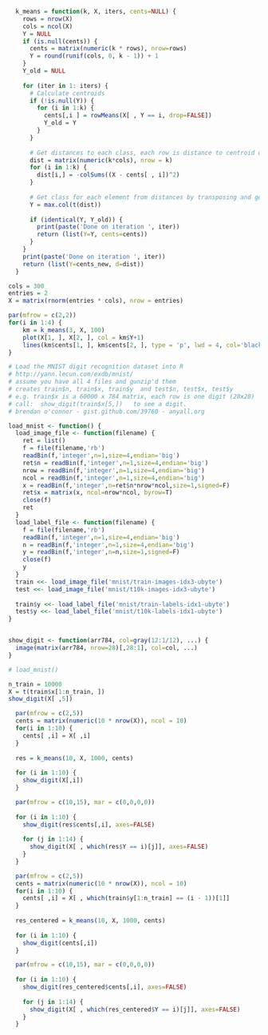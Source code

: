 

```r
  k_means = function(k, X, iters, cents=NULL) {
    rows = nrow(X)
    cols = ncol(X)
    Y = NULL
    if (is.null(cents)) {
      cents = matrix(numeric(k * rows), nrow=rows)
      Y = round(runif(cols, 0, k - 1)) + 1
    }
    Y_old = NULL
    
    for (iter in 1: iters) {
      # Calculate centroids
      if (!is.null(Y)) {
        for (i in 1:k) {
          cents[,i ] = rowMeans(X[ , Y == i, drop=FALSE])
          Y_old = Y
        }
      }
      
      # Get distances to each class, each row is distance to centroid of that class
      dist = matrix(numeric(k*cols), nrow = k)
      for (i in 1:k) {
        dist[i,] = -colSums((X - cents[ , i])^2)
      }
      
      # Get class for each element from distances by transposing and getting the max of columns for each element
      Y = max.col(t(dist))
      
      if (identical(Y, Y_old)) {
        print(paste('Done on iteration ', iter))
        return (list(Y=Y, cents=cents))
      }
    }
    print(paste('Done on iteration ', iter))
    return (list(Y=cents_new, d=dist))
  } 
```

```r
cols = 300
entries = 2
X = matrix(rnorm(entries * cols), nrow = entries)

par(mfrow = c(2,2))
for(i in 1:4) {
    km = k_means(3, X, 100)
    plot(X[1, ], X[2, ], col = km$Y+1)
    lines(km$cents[1, ], km$cents[2, ], type = 'p', lwd = 4, col='black')
}
```
```r
# Load the MNIST digit recognition dataset into R
# http://yann.lecun.com/exdb/mnist/
# assume you have all 4 files and gunzip'd them
# creates train$n, train$x, train$y  and test$n, test$x, test$y
# e.g. train$x is a 60000 x 784 matrix, each row is one digit (28x28)
# call:  show_digit(train$x[5,])   to see a digit.
# brendan o'connor - gist.github.com/39760 - anyall.org

load_mnist <- function() {
  load_image_file <- function(filename) {
    ret = list()
    f = file(filename,'rb')
    readBin(f,'integer',n=1,size=4,endian='big')
    ret$n = readBin(f,'integer',n=1,size=4,endian='big')
    nrow = readBin(f,'integer',n=1,size=4,endian='big')
    ncol = readBin(f,'integer',n=1,size=4,endian='big')
    x = readBin(f,'integer',n=ret$n*nrow*ncol,size=1,signed=F)
    ret$x = matrix(x, ncol=nrow*ncol, byrow=T)
    close(f)
    ret
  }
  load_label_file <- function(filename) {
    f = file(filename,'rb')
    readBin(f,'integer',n=1,size=4,endian='big')
    n = readBin(f,'integer',n=1,size=4,endian='big')
    y = readBin(f,'integer',n=n,size=1,signed=F)
    close(f)
    y
  }
  train <<- load_image_file('mnist/train-images-idx3-ubyte')
  test <<- load_image_file('mnist/t10k-images-idx3-ubyte')
  
  train$y <<- load_label_file('mnist/train-labels-idx1-ubyte')
  test$y <<- load_label_file('mnist/t10k-labels-idx1-ubyte')  
}


show_digit <- function(arr784, col=gray(12:1/12), ...) {
  image(matrix(arr784, nrow=28)[,28:1], col=col, ...)
}

# load_mnist()
```

```r
n_train = 10000
X = t(train$x[1:n_train, ])
show_digit(X[ ,5])
```

```r
  par(mfrow = c(2,5))
  cents = matrix(numeric(10 * nrow(X)), ncol = 10)
  for(i in 1:10) {
    cents[ ,i] = X[ ,i]
  }
  
  res = k_means(10, X, 1000, cents)
  
  for (i in 1:10) {
    show_digit(X[,i])  
  }  
```

```r
  par(mfrow = c(10,15), mar = c(0,0,0,0))
  
  for (i in 1:10) {
    show_digit(res$cents[,i], axes=FALSE)
    
    for (j in 1:14) {
      show_digit(X[ , which(res$Y == i)[j]], axes=FALSE)
    }
  }
```

```r
  par(mfrow = c(2,5))
  cents = matrix(numeric(10 * nrow(X)), ncol = 10)
  for(i in 1:10) {
    cents[ ,i] = X[ , which(train$y[1:n_train] == (i - 1))[1]]
  }
  
  res_centered = k_means(10, X, 1000, cents)
  
  for (i in 1:10) {
    show_digit(cents[,i])
  }
```

```r

  par(mfrow = c(10,15), mar = c(0,0,0,0))
  
  for (i in 1:10) {
    show_digit(res_centered$cents[,i], axes=FALSE)
    
    for (j in 1:14) {
      show_digit(X[ , which(res_centered$Y == i)[j]], axes=FALSE)
    }
  }

```
